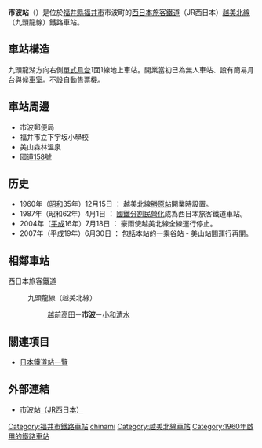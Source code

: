 {{NoteTA|1 = zh:市波站; zh-cn:市波站; zh-tw:市波車站; zh-hk:市波站; }}
{{日本車站資訊
|公司色 = #0072bc
|站名 = 市波站
|圖片 = 
|pxl = 
|圖片説明 = 
|日文原名 = 市波
|平假名 = いちなみ
|羅馬拼音 = Ichinami
|前一站 = [[越前高田站|越前高田]]
|前一站距離 = 1.2
|後一站距離 = 2.0
|後一站 = [[小和清水站|小和清水]]
|電報略號 = イナ
|所屬公司 = [[西日本旅客鐵道|西日本旅客鐵道]]（JR西日本）
|所屬路線 = {{Color|#999999|■}}[[越美北線|越美北線]]（九頭龍線）<!-- 金澤支社管内の站では、地圖式運賃表にて、北陸本線・山陰本線などの幹線系を青、支線系を灰色（ただしいずれもアーバンネットワークのラインカラーがある線区はそちらを優先）と塗り分けていますので、それに従って灰色を入れています。意味のある色付けですので消さないでください --->
|距離 = 12.6公里（起點站：[[越前花堂站|越前花堂]]）<br />15.2
|起點站 = [[福井站_(福井縣)|福井]]
|所在地 = [[福井縣|福井縣]][[福井市|福井市]]市波町12日日燒17-4
|車站構造 = [[地上車站|地上車站]]
|月台配置 = 1面1線
|啟用年月日 = 1960年（[[昭和|昭和]]35年）12月15日
|廢站年月日 = 
|上下車人次 = 
|統計年度 = 
|轉車 = 
|備註 = [[無人車站|無人車站]]
}}

'''市波站'''（{{jpn|j=市波駅|hg=いちなみえき|rm=Ichinami eki|f=y}}）是位於[[福井縣|福井縣]][[福井市|福井市]]市波町的[[西日本旅客鐵道|西日本旅客鐵道]]（JR西日本）[[越美北線|越美北線]]（九頭龍線）鐵路車站。

== 車站構造 ==
九頭龍湖方向右側[[單式月台|單式月台]]1面1線地上車站。開業當初巳為無人車站、設有簡易月台與候車室。不設自動售票機。

== 車站周邊 ==
* 市波郵便局
* 福井市立下宇坂小學校
* 美山森林溫泉
* [[國道158號|國道158號]]

== 历史 == 
* 1960年（[[昭和|昭和]]35年）12月15日 ： 越美北線[[勝原站|勝原站]]開業時設置。
* 1987年（昭和62年）4月1日 ： [[國鐵分割民營化|國鐵分割民營化]]成為西日本旅客鐵道車站。
* 2004年（[[平成|平成]]16年）7月18日 ： 豪雨使越美北線全線運行停止。
* 2007年（平成19年）6月30日 ： 包括本站的一乘谷站 - 美山站間運行再開。

== 相鄰車站 ==
; 西日本旅客鐵道
: {{Color|#999999|■}}九頭龍線（越美北線）<!-- 隣の站では案内上の名称を優先。灰色を配した理由は站情報テンプレの所に記載 --->
:: [[越前高田站|越前高田]]－'''市波'''－[[小和清水站|小和清水]]

== 關連項目 ==
* [[日本鐵道站一覽|日本鐵道站一覽]]

== 外部連結 ==
* [http://www.jr-odekake.net/eki/top.php?id=0542405 市波站（JR西日本）] {{Wayback|url=http://www.jr-odekake.net/eki/top.php?id=0542405 |date=20191206200117 }}

{{越美北線}}

{{DEFAULTSORT:Ichinami}}
[[Category:福井市鐵路車站|Category:福井市鐵路車站]]
[[Category:日本鐵路車站_I|chinami]]
[[Category:越美北線車站|Category:越美北線車站]]
[[Category:1960年啟用的鐵路車站|Category:1960年啟用的鐵路車站]]